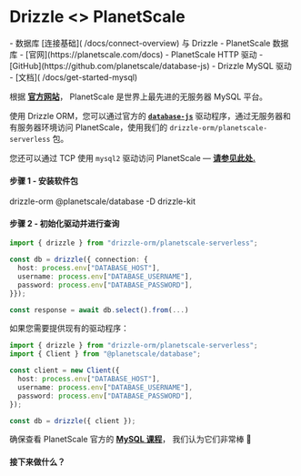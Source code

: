 
# Drizzle \<\> PlanetScale

<Prerequisites>
- 数据库 [连接基础]( /docs/connect-overview) 与 Drizzle
- PlanetScale 数据库 - [官网](https://planetscale.com/docs)
- PlanetScale HTTP 驱动 - [GitHub](https://github.com/planetscale/database-js)
- Drizzle MySQL 驱动 - [文档]( /docs/get-started-mysql)
</Prerequisites>

根据 **[官方网站](https://planetscale.com/)**， 
PlanetScale 是世界上最先进的无服务器 MySQL 平台。

使用 Drizzle ORM，您可以通过官方的
**[`database-js`](https://github.com/planetscale/database-js)**
驱动程序，通过无服务器和有服务器环境访问 PlanetScale，使用我们的 `drizzle-orm/planetscale-serverless` 包。

您还可以通过 TCP 使用 `mysql2` 驱动访问 PlanetScale — **[请参见此处.](/docs/get-started-mysql)**

#### 步骤 1 - 安装软件包
<Npm>
drizzle-orm @planetscale/database
-D drizzle-kit
</Npm>

#### 步骤 2 - 初始化驱动并进行查询
```typescript copy"
import { drizzle } from "drizzle-orm/planetscale-serverless";

const db = drizzle({ connection: {
  host: process.env["DATABASE_HOST"],
  username: process.env["DATABASE_USERNAME"],
  password: process.env["DATABASE_PASSWORD"],
}});

const response = await db.select().from(...)
```

如果您需要提供现有的驱动程序：

```typescript copy"
import { drizzle } from "drizzle-orm/planetscale-serverless";
import { Client } from "@planetscale/database";

const client = new Client({
  host: process.env["DATABASE_HOST"],
  username: process.env["DATABASE_USERNAME"],
  password: process.env["DATABASE_PASSWORD"],
});

const db = drizzle({ client });
```

确保查看 PlanetScale 官方的 **[MySQL 课程](https://planetscale.com/courses/mysql-for-developers/introduction/course-introduction)**， 
我们认为它们非常棒 🙌

#### 接下来做什么？

<WhatsNextPostgres/>
